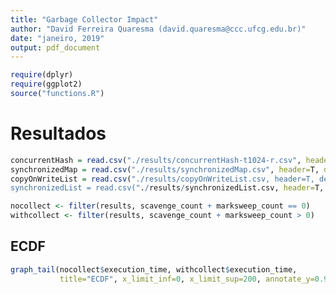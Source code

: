 ```yaml
---
title: "Garbage Collector Impact"
author: "David Ferreira Quaresma (david.quaresma@ccc.ufcg.edu.br)"
date: "janeiro, 2019"
output: pdf_document
---
```


```r
require(dplyr)
require(ggplot2)
source("functions.R")
```

# Resultados
```r
concurrentHash = read.csv("./results/concurrentHash-t1024-r.csv", header=T, dec=".")
synchronizedMap = read.csv("./results/synchronizedMap.csv", header=T, dec=".")
copyOnWriteList = read.csv("./results/copyOnWriteList.csv, header=T, dec=".")
synchronizedList = read.csv("./results/synchronizedList.csv, header=T, dec=".")

nocollect <- filter(results, scavenge_count + marksweep_count == 0)
withcollect <- filter(results, scavenge_count + marksweep_count > 0)
```

## ECDF
```r
graph_tail(nocollect$execution_time, withcollect$execution_time,
           title="ECDF", x_limit_inf=0, x_limit_sup=200, annotate_y=0.90)
```
